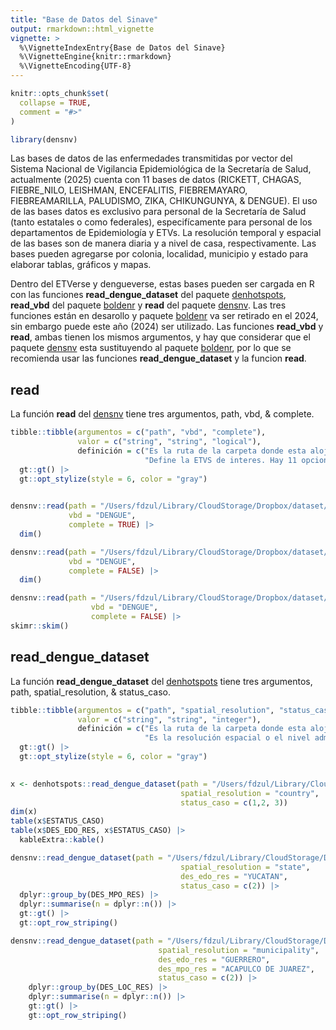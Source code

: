 ```yaml
---
title: "Base de Datos del Sinave"
output: rmarkdown::html_vignette
vignette: >
  %\VignetteIndexEntry{Base de Datos del Sinave}
  %\VignetteEngine{knitr::rmarkdown}
  %\VignetteEncoding{UTF-8}
---
```


```r
knitr::opts_chunk$set(
  collapse = TRUE,
  comment = "#>"
)
```

```r
library(densnv)
```

Las bases de datos de las enfermedades transmitidas por vector del Sistema Nacional de Vigilancia Epidemiológica de la Secretaría de Salud, actualmente (2025) cuenta con 11 bases de datos (RICKETT, CHAGAS, FIEBRE_NILO, LEISHMAN, ENCEFALITIS, FIEBREMAYARO, FIEBREAMARILLA, PALUDISMO, ZIKA, CHIKUNGUNYA, & DENGUE). El uso de las bases datos es exclusivo para personal de la Secretaría de Salud (tanto estatales o como federales), especifícamente para personal de los departamentos de Epidemiología y ETVs. La resolución temporal y espacial de las bases son de manera diaria y a nivel de casa, respectivamente. Las bases pueden agregarse por colonia, localidad, municipio y estado para elaborar tablas, gráficos y mapas.

Dentro del ETVerse y dengueverse, estas bases pueden ser cargada en R con las funciones **read_dengue_dataset** del paquete [denhotspots](https://fdzul.github.io/denhotspots/), **read_vbd** del paquete [boldenr](https://fdzul.github.io/boldenr/) y **read** del paquete [densnv](https://fdzul.github.io/densnv/). Las tres funciones están en desarollo y paquete [boldenr](https://fdzul.github.io/boldenr/) va ser retirado en el 2024, sin embargo puede este año (2024) ser utilizado. Las funciones **read_vbd** y **read**, ambas tienen los mismos argumentos, y hay que considerar que el paquete [densnv](https://fdzul.github.io/densnv/) esta sustituyendo al paquete [boldenr](https://fdzul.github.io/boldenr/), por lo que se recomienda usar las funciones **read_dengue_dataset** y la funcion **read**.

## **read**

La función **read** del [densnv](https://fdzul.github.io/densnv/) tiene tres argumentos, path, vbd, & complete.

```r
tibble::tibble(argumentos = c("path", "vbd", "complete"),
               valor = c("string", "string", "logical"),
               definición = c("Es la ruta de la carpeta donde esta alojado el archivo txt",
                              "Define la ETVS de interes. Hay 11 opciones (RICKETT, CHAGAS, FIEBRE_NILO, LEISHMAN, ENCEFALITIS, FIEBREMAYARO, FIEBREAMARILLA, PALUDISMO, ZIKA, CHIKUNGUNYA, & DENGUE)", "Es un valor lógico para definir si sube varias bases de datos de la misma ETV de diferentes años o diferentes ETVs del mismo año, o diferentes ETVs de diferentes años, de lo contrario solo sube una ETV completa" )) |>
  gt::gt() |>
  gt::opt_stylize(style = 6, color = "gray")
  
```


```r
densnv::read(path = "/Users/fdzul/Library/CloudStorage/Dropbox/dataset/dge/denv/2025",
             vbd = "DENGUE", 
             complete = TRUE) |>
  dim()


```

```r
densnv::read(path = "/Users/fdzul/Library/CloudStorage/Dropbox/dataset/dge/denv/2025",
             vbd = "DENGUE", 
             complete = FALSE) |>
  dim()
```


```r
densnv::read(path = "/Users/fdzul/Library/CloudStorage/Dropbox/dataset/dge/denv/2025",
                  vbd = "DENGUE", 
                  complete = FALSE) |>
skimr::skim()

```

## **read_dengue_dataset**

La función **read_dengue_dataset** del [denhotspots](https://fdzul.github.io/denhotspots/) tiene tres argumentos, path, spatial_resolution, & status_caso.

```r
tibble::tibble(argumentos = c("path", "spatial_resolution", "status_caso"),
               valor = c("string", "string", "integer"),
               definición = c("Es la ruta de la carpeta donde esta alojado el archivo txt",
                              "Es la resolución espacial o el nivel administrativo. Las opciones son country, state & municipality", "Es la condición de casos, y tiene tres opciones: 1 probable, 2 confirmado y descartado")) |>
  gt::gt() |>
  gt::opt_stylize(style = 6, color = "gray")
  
```


```r
x <- denhotspots::read_dengue_dataset(path = "/Users/fdzul/Library/CloudStorage/Dropbox/dataset/dge/denv/2025/DENGUE2_.txt",
                                      spatial_resolution = "country",
                                      status_caso = c(1,2, 3))
dim(x)
table(x$ESTATUS_CASO)
table(x$DES_EDO_RES, x$ESTATUS_CASO) |>
  kableExtra::kable()
```

```r
densnv::read_dengue_dataset(path = "/Users/fdzul/Library/CloudStorage/Dropbox/dataset/dge/denv/2025/DENGUE2_.txt",
                                      spatial_resolution = "state",
                                      des_edo_res = "YUCATAN",
                                      status_caso = c(2)) |>
  dplyr::group_by(DES_MPO_RES) |>
  dplyr::summarise(n = dplyr::n()) |>
  gt::gt() |>
  gt::opt_row_striping()
```


```r
densnv::read_dengue_dataset(path = "/Users/fdzul/Library/CloudStorage/Dropbox/dataset/dge/denv/2025/DENGUE2_.txt",
                                 spatial_resolution = "municipality",
                                 des_edo_res = "GUERRERO",
                                 des_mpo_res = "ACAPULCO DE JUAREZ",
                                 status_caso = c(2)) |>
    dplyr::group_by(DES_LOC_RES) |>
    dplyr::summarise(n = dplyr::n()) |>
    gt::gt() |>
    gt::opt_row_striping()
```


